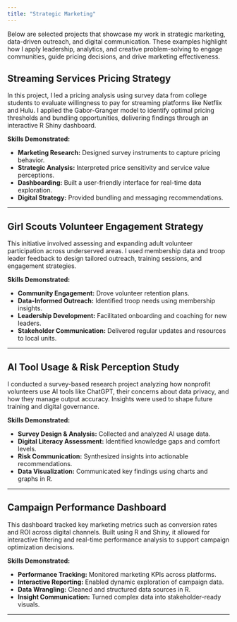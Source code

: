 ```yaml
---
title: "Strategic Marketing"
---
```


Below are selected projects that showcase my work in strategic marketing, data-driven outreach, and digital communication. These examples highlight how I apply leadership, analytics, and creative problem-solving to engage communities, guide pricing decisions, and drive marketing effectiveness.

## Streaming Services Pricing Strategy

In this project, I led a pricing analysis using survey data from college students to evaluate willingness to pay for streaming platforms like Netflix and Hulu. I applied the Gabor-Granger model to identify optimal pricing thresholds and bundling opportunities, delivering findings through an interactive R Shiny dashboard.

**Skills Demonstrated:**

- **Marketing Research:** Designed survey instruments to capture pricing behavior.
- **Strategic Analysis:** Interpreted price sensitivity and service value perceptions.
- **Dashboarding:** Built a user-friendly interface for real-time data exploration.
- **Digital Strategy:** Provided bundling and messaging recommendations.

---

## Girl Scouts Volunteer Engagement Strategy

This initiative involved assessing and expanding adult volunteer participation across underserved areas. I used membership data and troop leader feedback to design tailored outreach, training sessions, and engagement strategies.

**Skills Demonstrated:**

- **Community Engagement:** Drove volunteer retention plans.
- **Data-Informed Outreach:** Identified troop needs using membership insights.
- **Leadership Development:** Facilitated onboarding and coaching for new leaders.
- **Stakeholder Communication:** Delivered regular updates and resources to local units.

---

## AI Tool Usage & Risk Perception Study

I conducted a survey-based research project analyzing how nonprofit volunteers use AI tools like ChatGPT, their concerns about data privacy, and how they manage output accuracy. Insights were used to shape future training and digital governance.

**Skills Demonstrated:**

- **Survey Design & Analysis:** Collected and analyzed AI usage data.
- **Digital Literacy Assessment:** Identified knowledge gaps and comfort levels.
- **Risk Communication:** Synthesized insights into actionable recommendations.
- **Data Visualization:** Communicated key findings using charts and graphs in R.

---

## Campaign Performance Dashboard

This dashboard tracked key marketing metrics such as conversion rates and ROI across digital channels. Built using R and Shiny, it allowed for interactive filtering and real-time performance analysis to support campaign optimization decisions.

**Skills Demonstrated:**

- **Performance Tracking:** Monitored marketing KPIs across platforms.
- **Interactive Reporting:** Enabled dynamic exploration of campaign data.
- **Data Wrangling:** Cleaned and structured data sources in R.
- **Insight Communication:** Turned complex data into stakeholder-ready visuals.


---
